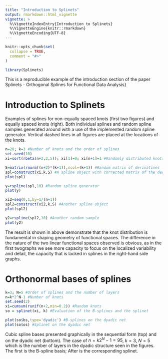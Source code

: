 ```yaml
---
title: "Introduction to Splinets"
output: rmarkdown::html_vignette
vignette: >
  %\VignetteIndexEntry{Introduction to Splinets}
  %\VignetteEngine{knitr::rmarkdown}
  %\VignetteEncoding{UTF-8}
---
```


```r
knitr::opts_chunk$set(
  collapse = TRUE,
  comment = "#>"
)
```

```r
library(Splinets)
```

This is a reproducible example of the introduction section of the paper Splinets - Orthogonal Splines for Functional Data Analysis}


# Introduction to Splinets

Examples of splines for non-equally spaced knots (first two figures) and equally spaced knots (right). Both individual splines and random spline samples generated around with a use of the implemented random spline generator. Vertical dashed lines in all figures are placed at the locations of the knots.

```r
n=20; k=3 #Number of knots and the order of splines
set.seed(10)
xi=sort(rbeta(n+2,2,5)); xi[1]=0; xi[n+1]=1 #Randomly distributed knots

S=matrix(rnorm((n+2)*(k+1)),ncol=(k+1)) #Random matrix of derivatives
spl=construct(xi,k,S) #A spline object with corrected matrix of the derivatives
plot(spl)
```


```r
y=rspline(spl,10) #Random spline generator
plot(y)
```


```r
xi2=seq(0,1,by=1/(n+1))
spl2=construct(xi2,k,S) #Another spline object
plot(spl2)
```


```r
y2=rspline(spl2,10) #Another random sample
plot(y2)
```

The result is shown in above demonstrate that the knot distribution is fundamental in shaping geometry of functional spaces. The difference in the nature of the two linear functional spaces observed  is obvious, as in the first twographs we see more capacity to focus on the localized variability and detail, the capacity that is lacked in splines in the right-hand side graphs. 


# Orthonormal bases of splines

```r
k=3; N=5 #Order of splines and the number of layers
n=k*2^N-1 #Number of knots
set.seed(2)
xi=cumsum(runif(n+2,min=0.2)) #Random knots
so = splinet(xi, k) #Evaluation of the B-splines and the splinet

plot(so$bs,type='dyadic') #B-splines on the dyadic net
plot(so$os) #Splinet on the dyadic net
```

Cubic spline bases presented graphically in the sequential form (top) and on the dyadic net (bottom). The case of $n=k2^N-1=95$, $k=3$, $N=5$ which is the number of layers in the dyadic structure seen in the figures. The first is the B-spline basis; After is the corresponding splinet.

